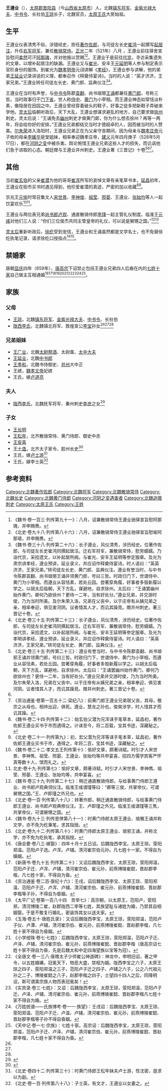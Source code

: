 '''王遵业'''（{{bd|？||528年| 5月17日|}}），[[太原郡|太原郡]][[晋阳县_(秦朝)|晋阳县]]（今[[山西省|山西省]][[太原市|太原市]]）人，北魏[[镇东将军|镇东将军]]、[[金紫光禄大夫|金紫光禄大夫]]、[[中书令|中书令]]、长社伯[[王琼_(北魏)|王琼]]长子，北魏官员，[[太原王氏|太原王氏]]大房始祖。

==生平==
王遵业仪表清秀不俗，涉猎经史，担任[[著作佐郎|著作佐郎]]，与司徒左长史[[崔鸿|崔鸿]]一起撰写[[起居注|起居注]]，升任[[右军将军|右军将军]]，兼任[[散骑常侍|散骑常侍]]。[[正光|正光]]二年（521年）八月 ，王遵业前往驿舍宣旨慰问[[柔然|柔然]]可汗[[阿那瑰|阿那瑰]]，并对他施以赏赐<ref>《魏书·卷一百三·列传第九十一》：八月，诏兼散骑常侍王遵业驰驿宣旨慰阿那瑰，并申赐赉。</ref><ref>《北史·卷九十八·列传第八十六》：八月，诏兼散骑常侍王遵业驰驿宣旨慰喻阿那瓌，并申赐赉。</ref>，王遵业于是前往[[代京|代京]]，寻访采集遗失的文章，以增补起居注的缺漏。王遵业又与[[崔光_(北魏)|崔光]]、安丰王[[元延明|元延明]]等人参与制定表示官阶身份的服饰。到崔光为[[魏孝明帝|魏孝明帝]]元诩讲解《[[孝经|孝经]]》，王遵业参与讲解，他的弟弟[[王延业|王延业]]记录讲说的义理，都奉召作《释奠侍宴诗》。当时的人说：“英才济济，王家兄弟。”王遵业转任司徒左长史、黄门郎、监典仪注<ref name=autogenerated1>《魏书·卷三十八·列传第二十六》：长子遵业，风仪清秀，涉历经史。位著作佐郎，与司徒左长史崔鸿同撰起居注。迁右军将军，兼散骑常侍，慰劳蠕蠕。乃诣代京，采拾遗文，以补起居所阙。与崔光、安丰王延明等参定服章。及光为肃宗讲孝经，遵业预讲，延业录义，并应诏作释奠侍宴诗。时人语曰：“英英济济，王家兄弟。”转司徒左长史、黄门郎、监典仪注。遵业有誉当时，与中书令陈郡袁翻、尚书琅琊王诵并领黄门郎，号曰三哲。时政归门下，世谓侍中、黄门为小宰相。而遵业从容恬素，若处丘园。尝著穿角履，好事者多毁新履以学之。以胡太后临朝，天下方乱，谋避地，自求徐州。太后曰：“王诵罢幽州始作黄门，卿何乃欲徐州？更待一二年，当有好处分。”遵业兄弟，并交游时俊，乃为当时所美。及尔朱荣入洛，兄弟在父丧中，以于庄帝有从姨兄弟之亲，相率奉迎，俱见害河阴。议者惜其人才，而讥其躁竞。赠并州刺史。著三晋记十卷。</ref><ref>《北史·卷三十五·列传第二十三》：长子遵业，风仪清秀，涉历经史。位著作佐郎，与司徒左长史崔鸿同撰起居注。迁右军将军、兼散骑常侍，慰劳蠕蠕。乃诣代京，采拾遗文，以补起居所阙。与崔光、安丰王延明等参定服章。及光为孝明讲孝经，遵业预讲，延业录义，并应诏作释奠侍宴诗。时人语曰：“英英济济，王家兄弟。”转司徒左长史、黄门郎，监典仪注。</ref>。

王遵业在当时有声誉，与[[中书令|中书令]]陈郡[[袁翻|袁翻]]、尚书琅琊[[王诵_(南北朝)|王诵]]都兼任[[黄门郎|黄门郎]]，号称三哲。当时政事归于[[门下省|门下省]]，世人称[[侍中|侍中]]、[[黄门|黄门]]为小宰相。而王遵业神态如常恬淡朴素，像隐居在田园之中。王遵业曾经穿着破头的鞋子，好事之徒多把新鞋子弄破来学他。[[灵太后|灵太后]]临朝听政后，天下大乱，王遵业想谋求避乱的地方，自己要求做[[徐州_(三国至明朝)|徐州]]刺史。灵太后说：“王诵免去[[幽州|幽州]]刺史才做黄门郞，你为什么想去徐州？再等一两年，将会给你好的安排。”王遵业兄弟都结交当时才德超卓的人，因而被当时的人赞美。[[尔朱荣|尔朱荣]]进入洛阳时，王遵业兄弟正在为父亲守丧期间，因为母亲与[[魏孝庄帝|魏孝庄帝]]元子攸的母亲[[李媛华|李媛华]]是堂姐妹，相率奉迎魏孝庄帝，[[建义_(北魏)|建义]]元年四月庚子（528年5月17日），都在[[河阴之变|河阴之变]]中被杀害。舆论惋惜王遵业兄弟这些人才的损失，而讥讽他们急于进取的心态。朝廷赠与王遵业并州刺史。王遵业著《三晋记》十卷<ref name=autogenerated2>《北史·卷三十五·列传第二十三》：遵业有誉当时，与中书令陈郡袁翻、尚书琅邪王诵并领黄门郎，号曰三哲。时政归门下，世谓侍中、黄门为小宰相，而遵业从容恬素，若处丘园。尝著穿角履，好事者多毁新履以学之。以胡太后临朝，天下方乱，谋避地，自求徐州。太后曰：“王诵罢幽州始作黄门，卿何乃欲徐州也？更侍一二年，当有好处分。”遵业兄弟并交游时俊，乃为当时所美。及尔朱荣入洛，兄弟在父丧中，以于庄帝有从姨兄弟之亲，相率奉迎，俱见害河阴。议者惜其人才，而讥其躁竞。赠并州刺史。著三晋记十卷。</ref><ref name=autogenerated1 /><ref name=autogenerated3>《资治通鉴·卷第一百五十二·梁纪八》：前黄门郎王遵业兄弟居父丧，其母，敬宗之从母也，相帅出迎，俱死。遵业，慧龙之孙也，俊爽涉学，时人惜其才而讥其躁。</ref>。

==其他==
当初[[崔玄伯|崔玄伯]]的父亲[[崔潜|崔潜]]为他的哥哥[[崔浑|崔浑]]所写的哀悼文章有亲笔草书本，[[延昌|延昌]]初年，王遵业在街市买书时遇见得到，他珍爱崔潜的真迹，严密的加以收藏<ref>《魏书·卷二十四·列传第十二》：始玄伯父潜为兄浑诔手笔草本，延昌初，著作佐郎王遵业买书于市而遇得之。计诔至今，将二百载，宝其书迹，深藏秘之。</ref><ref>《北史·卷二十一·列传第九》：初，宏父潜为兄浑等诔手笔本草，延昌初，著作佐郎王遵业买书于市，遇得之，年将二百，宝其书迹，深藏秘之。</ref>。

京兆王[[元愉|元愉]]时常召集文人[[宋世景|宋世景]]、[[李神俊|李神俊]]、[[祖莹|祖莹]]、[[邢晏|邢晏]]、王遵业、[[张始均|张始均]]等人一起饮宴欢乐<ref>《魏书·卷二十二·孝文五王列传第十》：愉好文章，颇著诗赋。时引才人宋世景、李神隽、祖莹、邢晏、王遵业、张始均等共申宴喜，招四方儒学宾客严怀真等数十人，馆而礼之。</ref><ref>北史·卷十九·列传第七》：愉好文章，颇著诗赋。时引才人宋世景、李神儁、祖莹、邢晏、王遵业、张始均等，共申宴喜。</ref>。

王遵业与两位表兄弟[[尚书郎|尚书郎]][[卢观|卢观]]、通直散骑侍郎[[李瑾_(陇西)|李瑾]]一起主管礼仪制度。临淮王[[元彧|元彧]]对他们三人说：“你们三位俊杰共同主管皇帝的礼仪，可以说是舅甥之国。”<ref>《魏书·卷三十九·列传第二十七》：稍迁通直散骑侍郎，与给事黄门侍郎王遵业、尚书郎卢观典领仪注。临淮王彧谓瑾等曰：“卿等三俊，共掌帝仪，可谓舅甥之国。”王、卢即瑾之外兄也。</ref><ref>《北史·卷一百·列传第八十八》：转著作郎，稍迁通直散骑侍郎，与给事黄门侍郎王遵业、尚书郎卢观典修仪注。王、卢即瑾之外兄。临淮王彧谓瑾等三隽，共掌帝仪，可谓舅甥之国。</ref>

[[灵太后|灵太后]]重新听政后，[[徐纥|徐纥]]受到宠信，王遵业和王诵虽然都是文学名士，也不免替徐纥执笔记录，请求徐纥口授指点<ref>《魏书·卷九十三·列传恩倖第八十一》：时黄门侍郎太原王遵业、琅雅王诵并称文学，亦不免为纥秉笔，求其指授。</ref><ref>《北史·卷九十二·列传第八十》：时黄门侍郎太原王遵业、琅邪王诵，并称文学，亦不免为纥执笔，承其指授。</ref>。

==禁婚家==
唐朝[[显庆|显庆]]四年（659年），[[唐高宗|唐高宗]]下诏禁止包括王遵业兄弟四人后裔在内的[[七姓十家|七姓十家]]自己做主互相通婚<ref>《唐会要·卷八三·嫁娶》：四年十月十五日诏。后魏陇西李宝。太原王琼。荥阳郑温。范阳卢子选。卢浑。卢辅。清河崔宗伯元孙。凡七姓十一家。不得自为婚姻。</ref><ref>《新唐书·卷九十五·列传第二十》：又诏后魏陇西李宝，太原王琼，荥阳郑温，范阳卢子迁、卢浑、卢辅，清河崔宗伯、崔元孙，前燕博陵崔懿，晋赵郡李楷，凡七姓十家，不得自为昏。</ref><ref>《资治通鉴·卷二百·唐纪十六》：壬戌，诏后魏陇西李宝、太原王琼、荥阳郑温、范阳卢子迁、卢浑、卢辅、清河崔宗伯、崔元孙、前燕博陵崔懿、晋赵郡李楷等子孙，不得自为昏姻。</ref><ref>《太平广记·卷第一百八十四　贡举七》：高宗朝，以太原王，范阳卢，荥阳郑，清河博陵二崔，赵郡陇西二李等七姓，其族望耻与诸姓为婚，乃禁其自相姻娶。于是不敢复行婚礼，密装饰其女以送夫家。</ref><ref>《玉海·卷五十·唐姓氏录》：又诏后魏陇西李宝，太原王琼，荥阳郑温，范阳卢子仪、卢潭、卢辅，清河崔宗伯、崔元孙，前燕博陵崔懿、晋赵郡李楷，凡七姓十家不得自为昏姻。</ref><ref>《小学绀珠·卷七·七姓》：后魏陇西李宝，太原王琼，荥阳郑温，范阳卢子迁、卢泽、卢辅，清河崔宗伯、崔元孙，前燕博陵崔懿、晋赵郡李楷（唐高宗诏七姓十家不得自为昏，先是后魏太和中定四海望族以宝等为冠）。</ref><ref>《全唐文·卷一三八·唐赠太子少师崔公神道碑》：神龙中，申明旧诏，著之甲令，以五姓婚媾，冠冕天下，物恶大盛，禁相为姻。陇西李宝之六子，太原王琼之四子，荥阳郑温之三子，范阳卢子迁之四子、卢辅之六子，公之八代祖元孙之二子，博陵崔懿之八子，赵郡李楷之四子，士望四十四人之后，同降明诏，斯可谓美宗族人物而表冠冕矣！</ref><ref>《实宾录·卷三·七姓》：又诏：后魏陇西李宝，太原王琼，荥阳郑温，范阳卢子迁、卢泽、卢辅，清河崔宗伯、崔元孙，前燕博陵崔懿、晋赵郡李楷凡七姓十家不得自为婚。</ref><ref>《万姓统谱——氏族博考·卷一一·族望》：壬戌诏：后魏陇西李宝、太原王琼、荥阳郑温、范阳卢子迁、卢温、卢辅，清河崔宗伯、崔元孙，前燕博陵崔懿、晋赵郡李楷等子孙不得自昏姻。</ref><ref>《天中记·卷一七·宗族》：七姓十家。高宗诏：后魏陇西李宝，太原王琼，荥阳郑温，范阳卢子迁、卢泽、卢辅，清河崔宗伯、崔元孙，前燕博陵崔懿、晋赵郡李楷，凡七姓十家不得自为昏。</ref>。

==家族==
{{main|太原王氏世系图}}

===父母===
*[[王琼_(北魏)|王琼]]，北魏[[镇东将军|镇东将军]]、[[金紫光禄大夫|金紫光禄大夫]]、[[中书令|中书令]]、长社伯
*[[陇西李氏|陇西李氏]]，北魏镇北将军、敦煌宣公[[李宝_(北魏)|李宝]]孙女<ref name=autogenerated1 /><ref name=autogenerated2 /><ref name=autogenerated3 />

===兄弟姐妹===
*[[王广业|王广业]]，北魏[[太尉祭酒|太尉祭酒]]、太尉属、[[太中大夫|太中大夫]]
*[[王延业|王延业]]，北魏[[中书郎|中书郎]]
*[[王季和|王季和]]，北魏书侍御史、[[并州|并州]]大中正
*王嫔，[[魏孝文帝|魏孝文帝]]妃嫔
*王氏，嫁[[卢道亮|卢道亮]]

===夫人===
*[[陇西李氏|陇西李氏]]，北魏抚军将军、秦州刺史[[李彦_(北魏)|李彦]]之女<ref>{{Cite book | author = 贾振林编著 | title = 《文化安丰》 | location =郑州 | publisher = 大象出版社  | date=2011年11月 | pages =281-282 |ISBN =978-7-5347-6898-9| accessdate = 2014-04-18 | url = | language= zh-hans| quote = }}</ref>

===子女===
*[[王长明|王长明]]	
*[[王松年_(北朝)|王松年]]，北齐散骑常侍、黄门侍郎、御史中丞
*[[王安喜|王安喜]]
*[[王士逸|王士逸]]，北齐太子家令、胶州长史<ref>{{Cite book | author =叶炜 | title = 《墨香阁藏北朝墓志》 | location =  上海 | publisher = 上海古籍出版社 | date =  2016年10月 | pages =二二零-二二一|ISBN =9787532578818| accessdate = 2017-02-18 | url = | language= zh-hant| quote = }}</ref>
*王氏，嫁[[卢士游|卢士游]]<ref>《北史·卷四十二·列传第三十》：时黄门侍郎王松年妹夫卢士游，性沈密，逖求以为副。</ref>
*王氏，嫁李士英<ref>《北史·卷一百·列传第八十八》：子士英，有文才，王遵业以女妻之。</ref>

==参考资料==
{{Reflist|2}}

[[Category:北魏著作佐郎|Category:北魏著作佐郎]]
[[Category:北魏将军|Category:北魏将军]]
[[Category:北魏散骑常侍|Category:北魏散骑常侍]]
[[Category:北魏长史|Category:北魏长史]]
[[Category:北魏黄门侍郎|Category:北魏黄门侍郎]]
[[Category:河阴之变遇害者|Category:河阴之变遇害者]]
[[Category:北魏追赠刺史|Category:北魏追赠刺史]]
[[Category:太原王氏|Category:太原王氏]]
[[Category:王姓|Category:王姓]]